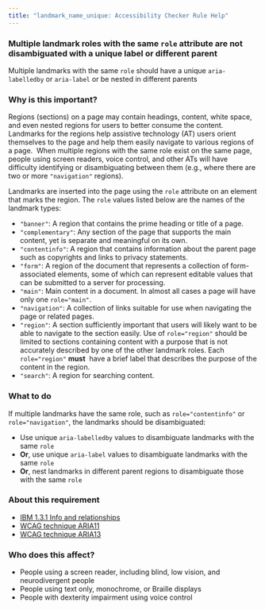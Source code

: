 ```yaml
---
title: "landmark_name_unique: Accessibility Checker Rule Help"
---
```


<div className="toolHelp">
<Row>
<Column colLg={16} colMd={8} colSm={4} className="toolHead">

### Multiple landmark roles with the same `role` attribute are not disambiguated with a unique label or different parent  

<div id="locLevel"></div>

Multiple landmarks with the same `role` should have a unique `aria-labelledby` or `aria-label` or be nested in different parents

</Column>
</Row>
<Row>
<Column colLg={11} colMd={5} colSm={4} className="toolMain">

### Why is this important?

Regions (sections) on a page may contain headings, content, white space, and even nested regions for users to better consume the content. 
Landmarks for the regions help assistive technology (AT) users orient themselves to the page and help them easily navigate to various regions of a page. 
When multiple regions with the same role exist on the same page, people using screen readers, voice control, 
and other ATs will have difficulty identifying or disambiguating between them 
(e.g., where there are two or more `"navigation"` regions).

Landmarks are inserted into the page using the `role` attribute on an element that marks the region. 
The `role` values listed below are the names of the landmark types:
* `"banner"`: A region that contains the prime heading or title of a page.
* `"complementary"`: Any section of the page that supports the main content, yet is separate and meaningful on its own.
* `"contentinfo"`: A region that contains information about the parent page such as copyrights and links to privacy statements.
* `"form"`: A region of the document that represents a collection of form-associated elements, some of which can represent editable values that can be submitted to a server for processing.
* `"main"`: Main content in a document. In almost all cases a page will have only one `role="main"`.
* `"navigation"`: A collection of links suitable for use when navigating the page or related pages.
* `"region"`: A section sufficiently important that users will likely want to be able to navigate to the section easily. Use of `role="region"` should be limited to sections containing content with a purpose that is not accurately described by one of the other landmark roles. Each `role="region"` **must**  have a brief label that describes the purpose of the content in the region.
* `"search"`: A region for searching content.

<div id="locSnippet"></div>

### What to do

If multiple landmarks have the same role, such as `role="contentinfo"` or `role="navigation"`, the landmarks should be disambiguated:  
* Use unique `aria-labelledby` values to disambiguate landmarks with the same `role`
* **Or**, use unique `aria-label` values to disambiguate landmarks with the same `role`
* **Or**, nest landmarks in different parent regions to disambiguate those with the same `role`

</Column>
<Column colLg={5} colMd={3} colSm={4} className="toolLeft">

### About this requirement

* [IBM 1.3.1 Info and relationships](https://www.ibm.com/able/requirements/requirements/#1_3_1)
* [WCAG technique ARIA11](https://www.w3.org/WAI/WCAG21/Techniques/aria/ARIA11)
* [WCAG technique ARIA13](https://www.w3.org/WAI/WCAG21/Techniques/aria/ARIA13)

### Who does this affect?

* People using a screen reader, including blind, low vision, and neurodivergent people
* People using text only, monochrome, or Braille displays
* People with dexterity impairment using voice control
 
</Column>
</Row>
</div>

